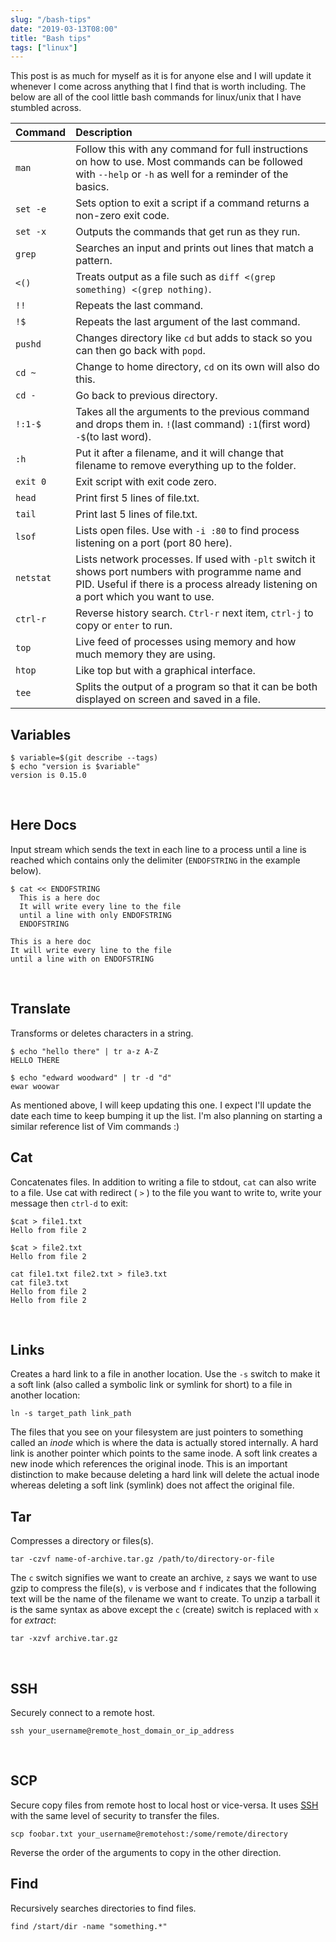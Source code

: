 ```yaml
---
slug: "/bash-tips"
date: "2019-03-13T08:00"
title: "Bash tips"
tags: ["linux"]
---
```


This post is as much for myself as it is for anyone else and I will update it whenever I come across anything that I find that is worth including. The below are all of the cool little bash commands for linux/unix that I have stumbled across.

Command | Description
------- | :-----------|
`man`   | Follow this with any command for full instructions on how to use. Most commands can be followed with `--help` or `-h` as well for a reminder of the basics.
`set -e` | Sets option to exit a script if a command returns a non-zero exit code.
`set -x` | Outputs the commands that get run as they run.
`grep` | Searches an input and prints out lines that match a pattern.
`<()` | Treats output as a file such as `diff <(grep something) <(grep nothing)`.
`!!` | Repeats the last command.
`!$` | Repeats the last argument of the last command.
`pushd` | Changes directory like `cd` but adds to stack so you can then go back with `popd`.
`cd ~` | Change to home directory, `cd` on its own will also do this.
`cd -` | Go back to previous directory.
`!:1-$` | Takes all the arguments to the previous command and drops them in. `!`(last command) `:1`(first word) `-$`(to last word).
`:h` | Put it after a filename, and it will change that filename to remove everything up to the folder.
`exit 0` | Exit script with exit code zero.
`head` | Print first 5 lines of file.txt.
`tail`  | Print last 5 lines of file.txt.
`lsof` | Lists open files. Use with `-i :80` to find process listening on a port (port 80 here).
`netstat` | Lists network processes. If used with `-plt` switch it shows port numbers with programme name and PID. Useful if there is a process already listening on a port which you want to use.
`ctrl-r` | Reverse history search. `Ctrl-r` next item, `ctrl-j` to copy or `enter` to run.
`top` | Live feed of processes using memory and how much memory they are using.
`htop` | Like top but with a graphical interface.
`tee` | Splits the output of a program so that it can be both displayed on screen and saved in a file.

## Variables
```
$ variable=$(git describe --tags)
$ echo "version is $variable"
version is 0.15.0
```
<br />

## Here Docs
Input stream which sends the text in each line to a process until a line is reached which contains only the delimiter (`ENDOFSTRING` in the example below).
```
$ cat << ENDOFSTRING
  This is a here doc
  It will write every line to the file
  until a line with only ENDOFSTRING
  ENDOFSTRING

This is a here doc
It will write every line to the file
until a line with on ENDOFSTRING
```
<br />

## Translate
Transforms or deletes characters in a string.
```
$ echo "hello there" | tr a-z A-Z
HELLO THERE

$ echo "edward woodward" | tr -d "d"
ewar woowar
```

As mentioned above, I will keep updating this one. I expect I'll update the date each time to keep bumping it up the list. I'm also planning on starting a similar reference list of Vim commands :)
<br />

## Cat
Concatenates files. In addition to writing a file to stdout, `cat` can also write to a file. Use cat with redirect ( `>` ) to the file you want to write to, write your message then `ctrl-d` to exit:
```
$cat > file1.txt
Hello from file 2

$cat > file2.txt
Hello from file 2

cat file1.txt file2.txt > file3.txt
cat file3.txt
Hello from file 2
Hello from file 2
```
<br />

## Links
Creates a hard link to a file in another location. Use the `-s` switch to make it a soft link (also called a symbolic link or symlink for short) to a file in another location:
```
ln -s target_path link_path
```
The files that you see on your filesystem are just pointers to something called an _inode_ which is where the data is actually stored internally. A hard link is another pointer which points to the same inode. A soft link creates a new inode which references the original inode. This is an important distinction to make because deleting a hard link will delete the actual inode whereas deleting a soft link (symlink) does not affect the original file.

## Tar
Compresses a directory or files(s).
```
tar -czvf name-of-archive.tar.gz /path/to/directory-or-file
```
The `c` switch signifies we want to create an archive, `z` says we want to use gzip to compress the file(s), `v` is verbose and `f` indicates that the following text will be the name of the filename we want to create. To unzip a tarball it is the same syntax as above except the `c` (create) switch is replaced with `x` for _extract_:
```
tar -xzvf archive.tar.gz
```
<br />

## SSH
Securely connect to a remote host.
```
ssh your_username@remote_host_domain_or_ip_address
```
<br />

## SCP
Secure copy files from remote host to local host or vice-versa. It uses [SSH](bash-tips#ssh) with the same level of security to transfer the files.
```
scp foobar.txt your_username@remotehost:/some/remote/directory
```
Reverse the order of the arguments to copy in the other direction.

## Find
Recursively searches directories to find files.
```
find /start/dir -name "something.*"
```
